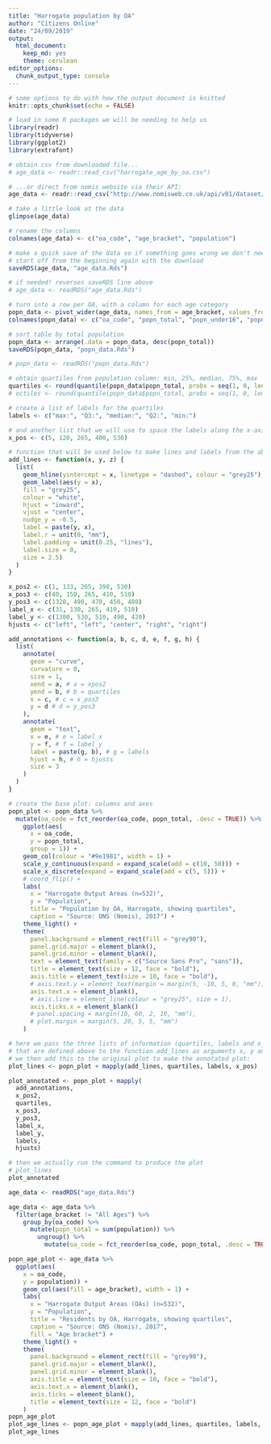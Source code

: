 ```yaml
---
title: "Harrogate population by OA"
author: "Citizens Online"
date: "24/09/2019"
output: 
  html_document: 
    keep_md: yes
    theme: cerulean
editor_options: 
  chunk_output_type: console
---
```


```r
# some options to do with how the output document is knitted
knitr::opts_chunk$set(echo = FALSE)

# load in some R packages we will be needing to help us
library(readr)
library(tidyverse)
library(ggplot2)
library(extrafont)
```

```r
# obtain csv from downloaded file...
# age_data <- readr::read_csv("harrogate_age_by_oa.csv")

# ...or direct from nomis website via their API:
age_data <- readr::read_csv("http://www.nomisweb.co.uk/api/v01/dataset/NM_2010_1.data.csv?geography=1254233867...1254234384,1254263031...1254263044&date=latest&gender=0&c_age=200,201,203,209&measures=20100&select=geography_code,c_age_name,obs_value")

# take a little look at the data
glimpse(age_data)

# rename the columns
colnames(age_data) <- c("oa_code", "age_bracket", "population")

# make a quick save of the data so if something goes wrong we don't need to
# start off from the beginning again with the download
saveRDS(age_data, "age_data.Rds")
```

```r
# if needed! reverses saveRDS line above
# age_data <- readRDS("age_data.Rds")

# turn into a row per OA, with a column for each age category
popn_data <- pivot_wider(age_data, names_from = age_bracket, values_from = population)
colnames(popn_data) <- c("oa_code", "popn_total", "popn_under16", "popn16_64", "popn_over64")

# sort table by total population
popn_data <- arrange(.data = popn_data, desc(popn_total))
saveRDS(popn_data, "popn_data.Rds")
```

```r
# popn_data <- readRDS("popn_data.Rds")

# obtain quartiles from population column: min, 25%, median, 75%, max
quartiles <- round(quantile(popn_data$popn_total, probs = seq(1, 0, length = 5), names = FALSE))
# octiles <- round(quantile(popn_data$popn_total, probs = seq(1, 0, length = 9), names = FALSE))

# create a list of labels for the quartiles
labels <- c("max:", "Q3:", "median:", "Q2:", "min:")

# and another list that we will use to space the labels along the x-axis
x_pos <- c(5, 120, 265, 400, 530)

# function that will be used below to make lines and labels from the above lists
add_lines <- function(x, y, z) {
  list(
    geom_hline(yintercept = x, linetype = "dashed", colour = "grey25"),
    geom_label(aes(y = x),
    fill = "grey25",
    colour = "white",
    hjust = "inward",
    vjust = "center",
    nudge_y = -0.5,
    label = paste(y, x),
    label.r = unit(0, "mm"),
    label.padding = unit(0.25, "lines"),
    label.size = 0,
    size = 2.5)
  )
}

x_pos2 <- c(1, 133, 265, 398, 530)
x_pos3 <- c(40, 150, 265, 410, 510)
y_pos3 <- c(1320, 490, 470, 450, 400)
label_x <- c(31, 130, 265, 410, 510)
label_y <- c(1300, 530, 510, 490, 420)
hjusts <- c("left", "left", "center", "right", "right")

add_annotations <- function(a, b, c, d, e, f, g, h) {
  list(
    annotate(
      geom = "curve",
      curvature = 0,
      size = 1,
      xend = a, # a = xpos2
      yend = b, # b = quartiles
      x = c, # c = x_pos3
      y = d # d = y_pos3
    ),
    annotate(
      geom = "text",
      x = e, # e = label_x
      y = f, # f = label_y
      label = paste(g, b), # g = labels
      hjust = h, # h = hjusts
      size = 3
    )
  )
}

# create the base plot: columns and axes
popn_plot <- popn_data %>% 
  mutate(oa_code = fct_reorder(oa_code, popn_total, .desc = TRUE)) %>%
    ggplot(aes(
      x = oa_code,
      y = popn_total,
      group = 1)) +
    geom_col(colour = "#9e1981", width = 1) +
    scale_y_continuous(expand = expand_scale(add = c(10, 50))) +
    scale_x_discrete(expand = expand_scale(add = c(5, 5))) +
    # coord_flip() +
    labs(
      x = "Harrogate Output Areas (n=532)",
      y = "Population",
      title = "Population by OA, Harrogate, showing quartiles",
      caption = "Source: ONS (Nomis), 2017") +
    theme_light() +
    theme(
      panel.background = element_rect(fill = "grey90"),
      panel.grid.major = element_blank(),
      panel.grid.minor = element_blank(),
      text = element_text(family = c("Source Sans Pro", "sans")),
      title = element_text(size = 12, face = "bold"),
      axis.title = element_text(size = 10, face = "bold"),
      # axis.text.y = element_text(margin = margin(5, -10, 5, 0, "mm")),
      axis.text.x = element_blank(),
      # axis.line = element_line(colour = "grey25", size = 1),
      axis.ticks.x = element_blank()
      # panel.spacing = margin(10, 60, 2, 10, "mm"),
      # plot.margin = margin(5, 20, 5, 5, "mm")
    )

# here we pass the three lists of information (quartiles, labels and x_pos)
# that are defined above to the function add_lines as arguments x, y and z.
# we then add this to the original plot to make the annotated plot:
plot_lines <- popn_plot + mapply(add_lines, quartiles, labels, x_pos)

plot_annotated <- popn_plot + mapply(
  add_annotations,
  x_pos2,
  quartiles,
  x_pos3,
  y_pos3,
  label_x,
  label_y,
  labels,
  hjusts)

# then we actually run the command to produce the plot
# plot_lines
plot_annotated
```

```r
age_data <- readRDS("age_data.Rds")

age_data <- age_data %>%
  filter(age_bracket != "All Ages") %>% 
    group_by(oa_code) %>%
      mutate(popn_total = sum(population)) %>%
        ungroup() %>% 
          mutate(oa_code = fct_reorder(oa_code, popn_total, .desc = TRUE))

popn_age_plot <- age_data %>%
  ggplot(aes(
    x = oa_code,
    y = population)) +
    geom_col(aes(fill = age_bracket), width = 1) +
    labs(
      x = "Harrogate Output Areas (OAs) (n=532)",
      y = "Population",
      title = "Residents by OA, Harrogate, showing quartiles",
      caption = "Source: ONS (Nomis), 2017",
      fill = "Age bracket") +
    theme_light() +
    theme(
      panel.background = element_rect(fill = "grey90"),
      panel.grid.major = element_blank(),
      panel.grid.minor = element_blank(),
      axis.title = element_text(size = 10, face = "bold"),
      axis.text.x = element_blank(),
      axis.ticks = element_blank(),
      title = element_text(size = 12, face = "bold")
    )
popn_age_plot
plot_age_lines <- popn_age_plot + mapply(add_lines, quartiles, labels, x_pos)
plot_age_lines
```

